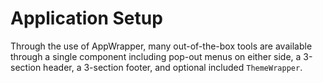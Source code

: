 
<Meta title='AppWrapper/Application Setup' />

# Application Setup

Through the use of AppWrapper, many out-of-the-box tools are available through a single component including pop-out menus on either side, a 3-section header, a 3-section footer, and optional included `ThemeWrapper`.
